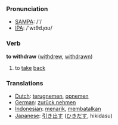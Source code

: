 === Pronunciation ===
*[[w:SAMPA|SAMPA]]: /'/
*[[w:IPA|IPA]]: /'wɪθdɻɑʊ/

=== Verb ===

'''to withdraw''' ([[withdrew]], [[withdrawn]])

# to [[take]] [[back]]

=== Translations ===
*[[Dutch]]: [[terugnemen]], [[opnemen]]
*[[German]]: [[zurück nehmen]]
*[[Indonesian]]: [[tarik|menarik]], [[batal|membatalkan]]
*[[Japanese]]: [[引き出す]] ([[ひきだす]], hikidasu)